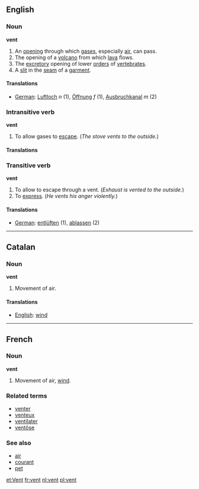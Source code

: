 ==English==
===Noun===
'''vent'''

# An [[opening]] through which [[gas]]es, especially [[air]], can pass.
# The opening of a [[volcano]] from which [[lava]] flows.
# The [[excretory]] opening of lower [[order]]s of [[vertebrate]]s.
# A [[slit]] in the [[seam]] of a [[garment]].

====Translations====
*[[German]]: [[Luftloch]] ''n'' (1), [[Öffnung]] ''f'' (1), [[Ausbruchkanal]] ''m'' (2)

===Intransitive verb===
'''vent'''

# To allow gases to [[escape]]. (''The stove vents to the outside.'')

====Translations====
<!-- There are no translations yet. -->

===Transitive verb===
'''vent'''

# To allow to escape through a vent. (''Exhaust is vented to the outside.'')
# To [[express]]. (''He vents his anger violently.'')

====Translations====
*[[German]]: [[entlüften]] (1), [[ablassen]] (2)

----
==Catalan==
===Noun===
'''vent'''
# Movement of air.

====Translations====
*[[English]]: [[wind]]

----
==French==
===Noun===
'''vent'''

# Movement of air, [[wind]].

===Related terms===
*[[venter]]
*[[venteux]]
*[[ventilater]]
*[[ventôse]]

===See also===
*[[air#French|air]]
*[[courant]]
*[[pet#French|pet]]

[[et:Vent]]
[[fr:vent]]
[[nl:vent]]
[[pl:vent]]